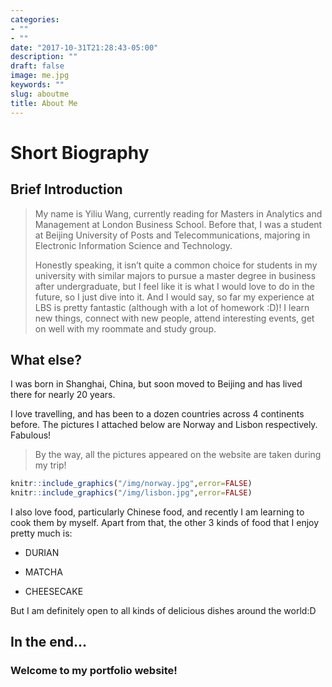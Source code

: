 ```yaml
---
categories:
- ""
- ""
date: "2017-10-31T21:28:43-05:00"
description: ""
draft: false
image: me.jpg
keywords: ""
slug: aboutme
title: About Me
---
```



# Short Biography

## Brief Introduction

> My name is Yiliu Wang, currently reading for Masters in Analytics and Management at London Business School. Before that, I was a student at Beijing University of Posts and Telecommunications, majoring in Electronic Information Science and Technology.
>
> Honestly speaking, it isn't quite a common choice for students in my university with similar majors to pursue a master degree in business after undergraduate, but I feel like it is what I would love to do in the future, so I just dive into it. And I would say, so far my experience at LBS is pretty fantastic (although with a lot of homework :D)! I learn new things, connect with new people, attend interesting events, get on well with my roommate and study group.

## What else?

I was born in Shanghai, China, but soon moved to Beijing and has lived there for nearly 20 years.

I love travelling, and has been to a dozen countries across 4 continents before. The pictures I attached below are Norway and Lisbon respectively. Fabulous!

> By the way, all the pictures appeared on the website are taken during my trip!

```r
knitr::include_graphics("/img/norway.jpg",error=FALSE)
knitr::include_graphics("/img/lisbon.jpg",error=FALSE)
```

I also love food, particularly Chinese food, and recently I am learning to cook them by myself. Apart from that, the other 3 kinds of food that I enjoy pretty much is:

-   DURIAN

-   MATCHA

-   CHEESECAKE

But I am definitely open to all kinds of delicious dishes around the world:D

## In the end...

### Welcome to my portfolio website!
